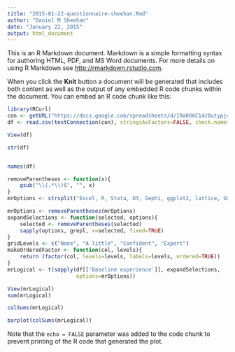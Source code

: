 ```yaml
---
title: "2015-01-22-questionnaire-sheehan.Rmd"
author: "Daniel M Sheehan"
date: "January 22, 2015"
output: html_document
---
```


This is an R Markdown document. Markdown is a simple formatting syntax for authoring HTML, PDF, and MS Word documents. For more details on using R Markdown see <http://rmarkdown.rstudio.com>.

When you click the **Knit** button a document will be generated that includes both content as well as the output of any embedded R code chunks within the document. You can embed an R code chunk like this:

```r
library(RCurl)
con <- getURL("https://docs.google.com/spreadsheets/d/19a0O6C14zButypjcnWictvKWeyPjPjQdrps-UXzPDf8/export?format=csv", ssl.verifypeer = FALSE)
df <- read.csv(textConnection(con), stringsAsFactors=FALSE, check.names=FALSE)

View(df)

str(df)


names(df)

removeParentheses <- function(x){
    gsub("\\(.*\\)$", "", x)
}
mrOptions <- strsplit("Excel, R, Stata, D3, Gephi, ggplot2, lattice, SQL, git / Github, SPSS, shell (terminal / command line), regular expressions (grep), Rstudio, JSON, Python, Sweave/knitr, Processing (language), C/C++, Leaflet, CartoDB, GeoJSON, node/npm, go language, ruby, LaTeX, Heroku, Make, Pandas, Julia, non-git version control, XML, Web: html css js, vagrant/virtualbox, amazon web services, dropbox, google drive (formerly docs), OpenRefine (formerly Google refine), Pair programming", ", ")[[1]]

mrOptions <- removeParentheses(mrOptions)
expandSelections <- function(selected, options){
    selected <- removeParentheses(selected)
    sapply(options, grepl, x=selected, fixed=TRUE)
}
gridLevels <- c("None", "A little", "Confident", "Expert")
makeOrderedFactor <- function(col, levels){
    return (factor(col, levels=levels, labels=levels, ordered=TRUE))
}
mrLogical <- t(sapply(df[['Baseline experience']], expandSelections, 
                      options=mrOptions))

View(mrLogical)
sum(mrLogical)

colSums(mrLogical)

barplot(colSums(mrLogical))


```

Note that the `echo = FALSE` parameter was added to the code chunk to prevent printing of the R code that generated the plot.
